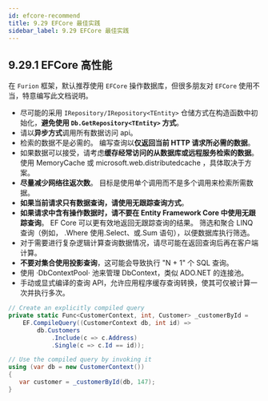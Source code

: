 ```yaml
---
id: efcore-recommend
title: 9.29 EFCore 最佳实践
sidebar_label: 9.29 EFCore 最佳实践
---
```


## 9.29.1 EFCore 高性能

在 `Furion` 框架，默认推荐使用 `EFCore` 操作数据库，但很多朋友对 `EFCore` 使用不当，特意编写此文档说明。

- 尽可能的采用 `IRepository/IRepository<TEntity>` 仓储方式在构造函数中初始化，**避免使用 `Db.GetRepository<TEntity>` 方式**。
- 请以**异步方式**调用所有数据访问 api。
- 检索的数据不是必需的。 编写查询以**仅返回当前 HTTP 请求所必需的数据**。
- 如果数据可以接受，请考虑**缓存经常访问的从数据库或远程服务检索的数据**。 使用 MemoryCache 或 microsoft.web.distributedcache ，具体取决于方案。
- **尽量减少网络往返次数**。 目标是使用单个调用而不是多个调用来检索所需数据。
- **如果当前请求只有数据查询，请使用无跟踪查询方式**。
- **如果请求中含有操作数据时，请不要在 Entity Framework Core 中使用无跟踪查询**。 EF Core 可以更有效地返回无跟踪查询的结果。 筛选和聚合 LINQ 查询（例如， .Where 使用.Select、或.Sum 语句），以便数据库执行筛选。
- 对于需要进行复杂逻辑计算查询数据情况，请尽可能在返回查询后再在客户端计算。
- **不要对集合使用投影查询**，这可能会导致执行 "N + 1" 个 SQL 查询。
- 使用 ·DbContextPool· 池来管理 DbContext，类似 ADO.NET 的连接池。
- 手动或显式编译的查询 API，允许应用程序缓存查询转换，使其可仅被计算一次并执行多次。

```cs
// Create an explicitly compiled query
private static Func<CustomerContext, int, Customer> _customerById =
    EF.CompileQuery((CustomerContext db, int id) =>
        db.Customers
            .Include(c => c.Address)
            .Single(c => c.Id == id));

// Use the compiled query by invoking it
using (var db = new CustomerContext())
{
   var customer = _customerById(db, 147);
}
```
